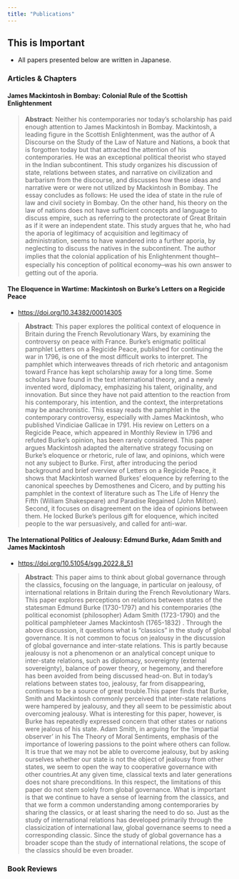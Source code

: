 ```yaml
---
title: "Publications"
---
```


:::{.callout-important}
## This is Important

- All papers presented below are written in Japanese.

:::


### Articles \& Chapters
#### James Mackintosh in Bombay: Colonial Rule of the Scottish Enlightenment

> **Abstract**: Neither his contemporaries nor today’s scholarship has paid enough attention to James Mackintosh in Bombay. Mackintosh, a leading figure in the Scottish Enlightenment, was the author of A Discourse on the Study of the Law of Nature and Nations, a book that is forgotten today but that attracted the attention of his contemporaries. He was an exceptional political theorist who stayed in the Indian subcontinent. This study organizes his discussion of state, relations between states, and narrative on civilization and barbarism from the discourse, and discusses how these ideas and narrative were or were not utilized by Mackintosh in Bombay. The essay concludes as follows: He used the idea of state in the rule of law and civil society in Bombay. On the other hand, his theory on the law of nations does not have sufficient concepts and language to discuss empire, such as referring to the protectorate of Great Britain as if it were an independent state. This study argues that he, who had the aporia of legitimacy of acquisition and legitimacy of administration, seems to have wandered into a further aporia, by neglecting to discuss the natives in the subcontinent. The author implies that the colonial application of his Enlightenment thought ̶ especially his conception of political economy ̶ was his own answer to getting out of the aporia.

#### The Eloquence in Wartime: Mackintosh on Burke's Letters on a Regicide Peace

- [https://doi.org/10.34382/00014305](
https://doi.org/10.34382/00014305)

> **Abstract**: This paper explores the political context of eloquence in Britain during the French Revolutionary Wars, by examining the controversy on peace with France. Burke’s enigmatic political pamphlet Letters on a Regicide Peace, published for continuing the war in 1796, is one of the most difficult works to interpret. The pamphlet which interweaves threads of rich rhetoric and antagonism toward France has kept scholarship away for a long time. Some scholars have found in the text international theory, and a newly invented word, diplomacy, emphasizing his talent, originality, and innovation. But since they have not paid attention to the reaction from his contemporary, his intention, and the context, the interpretations may be anachronistic. This essay reads the pamphlet in the contemporary controversy, especially with James Mackintosh, who published Vindiciae Gallicae in 1791. His review on Letters on a Regicide Peace, which appeared in Monthly Review in 1796 and refuted Burke’s opinion, has been rarely considered. This paper argues Mackintosh adapted the alternative strategy focusing on Burke’s eloquence or rhetoric, rule of law, and opinions, which were not any subject to Burke. First, after introducing the period background and brief overview of Letters on a Regicide Peace, it shows that Mackintosh warned Burkes’ eloquence by referring to the canonical speeches by Demosthenes and Cicero, and by putting his pamphlet in the context of literature such as The Life of Henry the Fifth (William Shakespeare) and Paradise Regained (John Milton). Second, it focuses on disagreement on the idea of opinions between them. He locked Burke’s perilous gift for eloquence, which incited people to the war persuasively, and called for anti-war.

#### The International Politics of Jealousy: Edmund Burke, Adam Smith and James Mackintosh

- [https://doi.org/10.51054/sgg.2022.8_51](https://doi.org/10.51054/sgg.2022.8_51)

> **Abstract**: This paper aims to think about global governance through the classics, focusing on the language, in particular on jealousy, of international relations in Britain during the French Revolutionary Wars. This paper explores perceptions on relations between states of the statesman Edmund Burke (1730-1797) and his contemporaries (the political economist (philosopher) Adam Smith (1723-1790) and the political pamphleteer James Mackintosh (1765-1832) . Through the above discussion, it questions what is “classics” in the study of global governance. It is not common to focus on jealousy in the discussion of global governance and inter-state relations. This is partly because jealousy is not a phenomenon or an analytical concept unique to inter-state relations, such as diplomacy, sovereignty (external sovereignty), balance of power theory, or hegemony, and therefore has been avoided from being discussed head-on. But in today's relations between states too, jealousy, far from disappearing, continues to be a source of great trouble.This paper finds that Burke, Smith and Mackintosh commonly perceived that inter-state relations were hampered by jealousy, and they all seem to be pessimistic about overcoming jealousy. What is interesting for this paper, however, is Burke has repeatedly expressed concern that other states or nations were jealous of his state. Adam Smith, in arguing for the 'impartial observer' in his The Theory of Moral Sentiments, emphasis of the importance of lowering passions to the point where others can follow. It is true that we may not be able to overcome jealousy, but by asking ourselves whether our state is not the object of jealousy from other states, we seem to open the way to cooperative governance with other countries.At any given time, classical texts and later generations does not share preconditions. In this respect, the limitations of this paper do not stem solely from global governance. What is important is that we continue to have a sense of learning from the classics, and that we form a common understanding among contemporaries by sharing the classics, or at least sharing the need to do so. Just as the study of international relations has developed primarily through the classicization of international law, global governance seems to need a corresponding classic. Since the study of global governance has a broader scope than the study of international relations, the scope of the classics should be even broader.

### Book Reviews

